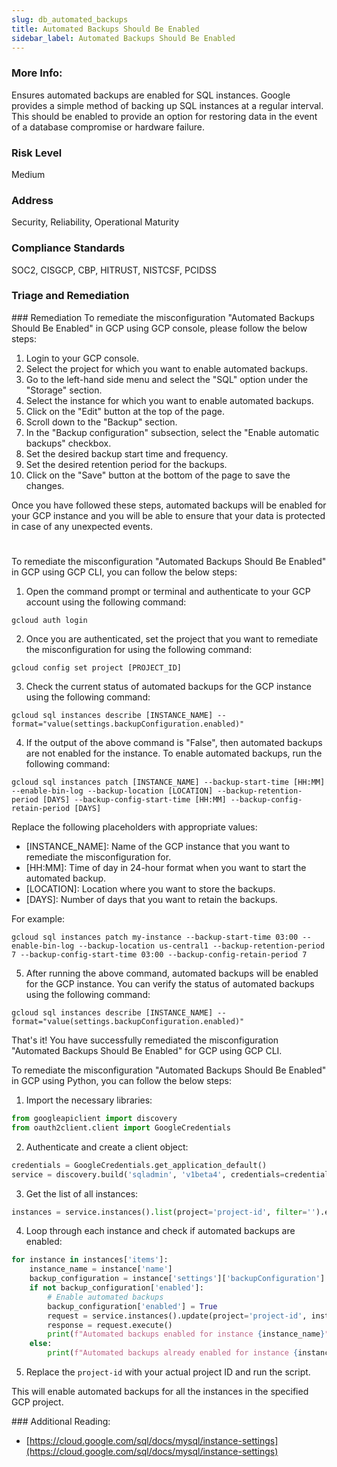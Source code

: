 ```yaml
---
slug: db_automated_backups
title: Automated Backups Should Be Enabled
sidebar_label: Automated Backups Should Be Enabled
---
```


### More Info:

Ensures automated backups are enabled for SQL instances. Google provides a simple method of backing up SQL instances at a regular interval. This should be enabled to provide an option for restoring data in the event of a database compromise or hardware failure.

### Risk Level

Medium

### Address

Security, Reliability, Operational Maturity

### Compliance Standards

SOC2, CISGCP, CBP, HITRUST, NISTCSF, PCIDSS


### Triage and Remediation
<Tabs>
<Tab title='Remediation'>
### Remediation

<AccordionGroup>
<Accordion title='Using Console' defaultOpen='true'>
To remediate the misconfiguration "Automated Backups Should Be Enabled" in GCP using GCP console, please follow the below steps:

1. Login to your GCP console.
2. Select the project for which you want to enable automated backups.
3. Go to the left-hand side menu and select the "SQL" option under the "Storage" section.
4. Select the instance for which you want to enable automated backups.
5. Click on the "Edit" button at the top of the page.
6. Scroll down to the "Backup" section.
7. In the "Backup configuration" subsection, select the "Enable automatic backups" checkbox.
8. Set the desired backup start time and frequency.
9. Set the desired retention period for the backups.
10. Click on the "Save" button at the bottom of the page to save the changes.

Once you have followed these steps, automated backups will be enabled for your GCP instance and you will be able to ensure that your data is protected in case of any unexpected events.

#
</Accordion>

<Accordion title='Using CLI'>
To remediate the misconfiguration "Automated Backups Should Be Enabled" in GCP using GCP CLI, you can follow the below steps:

1. Open the command prompt or terminal and authenticate to your GCP account using the following command:
```
gcloud auth login
```

2. Once you are authenticated, set the project that you want to remediate the misconfiguration for using the following command:
```
gcloud config set project [PROJECT_ID]
```

3. Check the current status of automated backups for the GCP instance using the following command:
```
gcloud sql instances describe [INSTANCE_NAME] --format="value(settings.backupConfiguration.enabled)"
```

4. If the output of the above command is "False", then automated backups are not enabled for the instance. To enable automated backups, run the following command:
```
gcloud sql instances patch [INSTANCE_NAME] --backup-start-time [HH:MM] --enable-bin-log --backup-location [LOCATION] --backup-retention-period [DAYS] --backup-config-start-time [HH:MM] --backup-config-retain-period [DAYS]
```
Replace the following placeholders with appropriate values:
- [INSTANCE_NAME]: Name of the GCP instance that you want to remediate the misconfiguration for.
- [HH:MM]: Time of day in 24-hour format when you want to start the automated backup.
- [LOCATION]: Location where you want to store the backups.
- [DAYS]: Number of days that you want to retain the backups.

For example:
```
gcloud sql instances patch my-instance --backup-start-time 03:00 --enable-bin-log --backup-location us-central1 --backup-retention-period 7 --backup-config-start-time 03:00 --backup-config-retain-period 7
```

5. After running the above command, automated backups will be enabled for the GCP instance. You can verify the status of automated backups using the following command:
```
gcloud sql instances describe [INSTANCE_NAME] --format="value(settings.backupConfiguration.enabled)"
```

That's it! You have successfully remediated the misconfiguration "Automated Backups Should Be Enabled" for GCP using GCP CLI.
</Accordion>

<Accordion title='Using Python'>
To remediate the misconfiguration "Automated Backups Should Be Enabled" in GCP using Python, you can follow the below steps:

1. Import the necessary libraries:

```python
from googleapiclient import discovery
from oauth2client.client import GoogleCredentials
```

2. Authenticate and create a client object:

```python
credentials = GoogleCredentials.get_application_default()
service = discovery.build('sqladmin', 'v1beta4', credentials=credentials)
```

3. Get the list of all instances:

```python
instances = service.instances().list(project='project-id', filter='').execute()
```

4. Loop through each instance and check if automated backups are enabled:

```python
for instance in instances['items']:
    instance_name = instance['name']
    backup_configuration = instance['settings']['backupConfiguration']
    if not backup_configuration['enabled']:
        # Enable automated backups
        backup_configuration['enabled'] = True
        request = service.instances().update(project='project-id', instance=instance_name, body={'settings': {'backupConfiguration': backup_configuration}})
        response = request.execute()
        print(f"Automated backups enabled for instance {instance_name}")
    else:
        print(f"Automated backups already enabled for instance {instance_name}")
```

5. Replace the `project-id` with your actual project ID and run the script.

This will enable automated backups for all the instances in the specified GCP project.
</Accordion>

</AccordionGroup>
</Tab>
</Tabs>
### Additional Reading:

- [https://cloud.google.com/sql/docs/mysql/instance-settings](https://cloud.google.com/sql/docs/mysql/instance-settings) 

